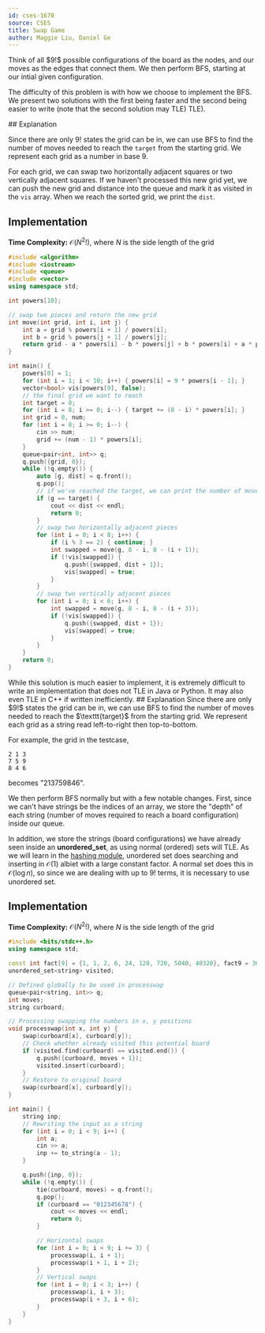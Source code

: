 ```yaml
---
id: cses-1670
source: CSES
title: Swap Game
author: Maggie Liu, Daniel Ge
---
```


<Spoiler title="Hint">
Think of all $9!$ possible configurations of the board as the nodes, and our moves
as the edges that connect them. We then perform BFS, starting at our intial given
configuration.
</Spoiler>

The difficulty of this problem is with how we choose to implement the BFS. We present
two solutions with the first being faster and the second being easier to write (note that the second solution may TLE)
TLE).

<Spoiler title="Solution 1">
## Explanation

Since there are only $9!$ states the grid can be in, we can use BFS to find the
number of moves needed to reach the $\texttt{target}$ from the starting grid. We
represent each grid as a number in base $9$.

For each grid, we can swap two horizontally adjacent squares or two vertically
adjacent squares. If we haven't processed this new grid yet, we can push the new
grid and distance into the queue and mark it as visited in the $\texttt{vis}$
array. When we reach the sorted grid, we print the $\texttt{dist}$.

## Implementation

**Time Complexity:** $\mathcal{O}(N^2!)$, where $N$ is the side length of the
grid

<LanguageSection>
<CPPSection>

```cpp
#include <algorithm>
#include <iostream>
#include <queue>
#include <vector>
using namespace std;

int powers[10];

// swap two pieces and return the new grid
int move(int grid, int i, int j) {
	int a = grid % powers[i + 1] / powers[i];
	int b = grid % powers[j + 1] / powers[j];
	return grid - a * powers[i] - b * powers[j] + b * powers[i] + a * powers[j];
}

int main() {
	powers[0] = 1;
	for (int i = 1; i < 10; i++) { powers[i] = 9 * powers[i - 1]; }
	vector<bool> vis(powers[9], false);
	// the final grid we want to reach
	int target = 0;
	for (int i = 8; i >= 0; i--) { target += (8 - i) * powers[i]; }
	int grid = 0, num;
	for (int i = 8; i >= 0; i--) {
		cin >> num;
		grid += (num - 1) * powers[i];
	}
	queue<pair<int, int>> q;
	q.push({grid, 0});
	while (!q.empty()) {
		auto [g, dist] = q.front();
		q.pop();
		// if we've reached the target, we can print the number of moves
		if (g == target) {
			cout << dist << endl;
			return 0;
		}
		// swap two horizontally adjacent pieces
		for (int i = 0; i < 8; i++) {
			if (i % 3 == 2) { continue; }
			int swapped = move(g, 8 - i, 8 - (i + 1));
			if (!vis[swapped]) {
				q.push({swapped, dist + 1});
				vis[swapped] = true;
			}
		}
		// swap two vertically adjacent pieces
		for (int i = 0; i < 6; i++) {
			int swapped = move(g, 8 - i, 8 - (i + 3));
			if (!vis[swapped]) {
				q.push({swapped, dist + 1});
				vis[swapped] = true;
			}
		}
	}
	return 0;
}
```

</CPPSection>
</LanguageSection>
</Spoiler>


<Spoiler title="Solution 2">
<Warning>
While this solution is much easier to implement, it is extremely difficult to write an implementation that does not TLE in Java or Python. It may also even TLE in C++ if written inefficiently.
</Warning>
## Explanation
Since there are only $9!$ states the grid can be in, we can use BFS to find the
number of moves needed to reach the $\texttt{target}$ from the starting grid. We
represent each grid as a string read left-to-right then top-to-bottom.

For example, the grid in the testcase,
```
2 1 3
7 5 9
8 4 6
```
becomes "213759846".

We then perform BFS normally but with a few notable changes. First, since we can't have
strings be the indices of an array, we store the "depth" of each string (number of moves required to reach a board configuration) inside our queue.

In addition, we store the strings (board configurations) we have already seen inside an **unordered_set**, as using normal (ordered) sets will TLE.
<Info title="Significance of using unordered set">
As we will learn in the [hashing module](/gold/hashmaps), unordered set does searching and inserting in $\mathcal{O}(1)$ albiet with a large constant factor. A normal set does this in $\mathcal{O}(\log n)$, so since we are dealing with up to $9!$ terms, it is necessary to use unordered set.
</Info>

## Implementation

**Time Complexity:** $\mathcal{O}(N^2!)$, where $N$ is the side length of the
grid

<LanguageSection>
<CPPSection>

```cpp
#include <bits/stdc++.h>
using namespace std;

const int fact[9] = {1, 1, 2, 6, 24, 120, 720, 5040, 40320}, fact9 = 362880;
unordered_set<string> visited;

// Defined globally to be used in processwap
queue<pair<string, int>> q;
int moves;
string curboard;

// Processing swapping the numbers in x, y positions
void processwap(int x, int y) {
	swap(curboard[x], curboard[y]);
	// Check whether already visited this potential board
	if (visited.find(curboard) == visited.end()) {
		q.push({curboard, moves + 1});
		visited.insert(curboard);
	}
	// Restore to original board
	swap(curboard[x], curboard[y]);
}

int main() {
	string inp;
	// Rewriting the input as a string
	for (int i = 0; i < 9; i++) {
		int a;
		cin >> a;
		inp += to_string(a - 1);
	}

	q.push({inp, 0});
	while (!q.empty()) {
		tie(curboard, moves) = q.front();
		q.pop();
		if (curboard == "012345678") {
			cout << moves << endl;
			return 0;
		}

		// Horizontal swaps
		for (int i = 0; i < 9; i += 3) {
			processwap(i, i + 1);
			processwap(i + 1, i + 2);
		}
		// Vertical swaps
		for (int i = 0; i < 3; i++) {
			processwap(i, i + 3);
			processwap(i + 3, i + 6);
		}
	}
}
```

</CPPSection>
</LanguageSection>
</Spoiler>

